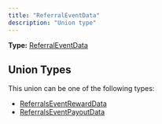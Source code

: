 ```yaml
---
title: "ReferralEventData"
description: "Union type"
---
```


**Type:** [ReferralEventData](/api-reference/types/referraleventdata)

## Union Types

This union can be one of the following types:

- [ReferralsEventRewardData](/api-reference/types/referralseventrewarddata)
- [ReferralsEventPayoutData](/api-reference/types/referralseventpayoutdata)

